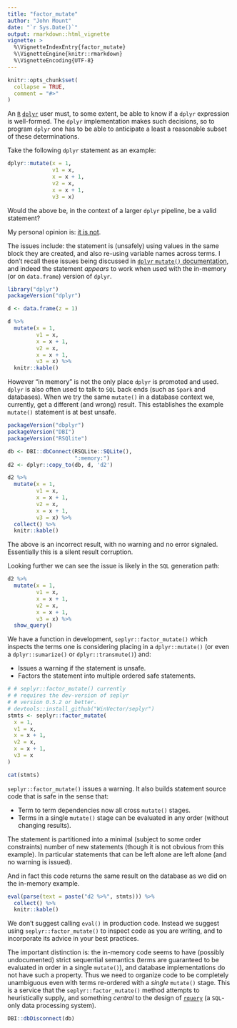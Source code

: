 ```yaml
---
title: "factor_mutate"
author: "John Mount"
date: "`r Sys.Date()`"
output: rmarkdown::html_vignette
vignette: >
  %\VignetteIndexEntry{factor_mutate}
  %\VignetteEngine{knitr::rmarkdown}
  %\VignetteEncoding{UTF-8}
---
```


```r
knitr::opts_chunk$set(
  collapse = TRUE,
  comment = "#>"
)
```

An [`R`](https://www.r-project.org) [`dplyr`](https://CRAN.R-project.org/package=dplyr) user must, to some extent, be able to know if a `dplyr` expression is well-formed.  The `dplyr` implementation makes such decisions, so to program `dplyr` one has to be able to anticipate a least a reasonable subset of these determinations.

Take the following `dplyr` statement as an example:

```r
dplyr::mutate(x = 1,
              v1 = x,
              x = x + 1,
              v2 = x,
              x = x + 1,
              v3 = x)
```

Would the above be, in the context of a larger `dplyr` pipeline, be a valid statement?

My personal opinion is: [it is not](http://www.win-vector.com/blog/2017/09/my-advice-on-dplyrmutate/).

The issues include: the statement is (unsafely) using values in the same 
block they are created, and also re-using variable names across terms. I don't recall
these issues being discussed in [`dplyr` `mutate()` documentation](http://dplyr.tidyverse.org/reference/mutate.html), and indeed the
statement *appears* to work when used with the in-memory (or on `data.frame`)
version of `dplyr`.

```r
library("dplyr")
packageVersion("dplyr")

d <- data.frame(z = 1)

d %>%
  mutate(x = 1,
         v1 = x,
         x = x + 1,
         v2 = x,
         x = x + 1,
         v3 = x) %>%
  knitr::kable()
```

However "in memory" is not the only place `dplyr` is promoted and used. 
`dplyr` is also often used to talk to `SQL` back ends (such as `Spark` and 
databases).  When we try the same `mutate()` in a database context we, currently,
get a different (and wrong) result.  This establishes the example 
`mutate()` statement is at best unsafe.

```r
packageVersion("dbplyr")
packageVersion("DBI")
packageVersion("RSQlite")

db <- DBI::dbConnect(RSQLite::SQLite(), 
                     ":memory:")
d2 <- dplyr::copy_to(db, d, 'd2')

d2 %>%
  mutate(x = 1,
         v1 = x,
         x = x + 1,
         v2 = x,
         x = x + 1,
         v3 = x) %>%
  collect() %>%
  knitr::kable()
```

The above is an incorrect result, with no warning and no error signaled.  
Essentially this is a silent result corruption.

Looking further we can see the issue is likely in the `SQL` generation path:

```r
d2 %>%
  mutate(x = 1,
         v1 = x,
         x = x + 1,
         v2 = x,
         x = x + 1,
         v3 = x) %>%
  show_query()
```

We have a function in development, `seplyr::factor_mutate()` which inspects the terms one is
considering placing in a `dplyr::mutate()` (or even a `dplyr::sumarize()` or `dplyr::transmute()`) and:

  * Issues a warning if the statement is unsafe.
  * Factors the statement into multiple ordered safe statements.

```r
# # seplyr::factor_mutate() currently 
# # requires the dev-version of seplyr
# # version 0.5.2 or better.
# devtools::install_github("WinVector/seplyr")
stmts <- seplyr::factor_mutate(
  x = 1,
  v1 = x,
  x = x + 1,
  v2 = x,
  x = x + 1,
  v3 = x
)
```

```r
cat(stmts)
```

`seplyr::factor_mutate()` issues a warning.  It also builds statement source code
that is safe in the sense that:

 * Term to term dependencies now all cross `mutate()` stages.
 * Terms in a single `mutate()` stage can be evaluated in any order (without changing results).
 
The statement is partitioned into a minimal (subject to some order constraints)
number of new statements (though it is not obvious from this example). In particular
statements that can be left alone are left alone (and no warning is issued).

And in fact this code returns the same result on the database as
we did on the in-memory example.  


```r
eval(parse(text = paste("d2 %>%", stmts))) %>%
  collect() %>%
  knitr::kable()
```

We don't suggest calling `eval()` in production code.  Instead we suggest using
`seplyr::factor_mutate()` to inspect code as you are writing, and to incorporate
its advice in your best practices.

The important distinction is: the in-memory
code seems to have (possibly undocumented) strict sequential semantics (terms are guaranteed to be evaluated in order
in a single `mutate()`), and database implementations do not have such a property. Thus
we need to organize code to be completely unambiguous even with terms re-ordered 
with a *single* `mutate()` stage.  This is a service that the `seplyr::factor_mutate()`
method attempts to heuristically supply, and something *central* to the design of [`rquery`](https://winvector.github.io/rquery/)
(a `SQL`-only data processing system).

```r
DBI::dbDisconnect(db)
```


